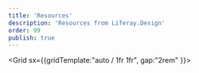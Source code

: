 ```yaml
---
title: 'Resources'
description: 'Resources from Liferay.Design'
order: 99
publish: true
---
```



<Grid sx={{gridTemplate:"auto / 1fr 1fr", gap:"2rem" }}>
	<Box>
		<CardHidden
			handbook
			icon="lexicon"
			title="Lexicon"
			text="Our Experience Language"
			to="/lexicon"
			cta="Get Started"
		/>
	</Box>
	<Box>
		<CardHidden
			handbook
			delay="0.2s"
			icon="whyBlueprints"
			title="Brand"
			text="Liferay's Brand Style Guidelines"
			to="https://brand.liferay.com"
			cta="Uncover Brand Insights"
		/>
	</Box>
	<Box>
		<CardHidden
			handbook
			delay=".3s"
			icon="fa_figma"
			title="Figma Resources"
			text="Open Source Design Projects"
			to="/resources/figma"
			cta="Help Us, Help You"
		/>
	</Box>
	<Box>
		<CardHidden
			handbook
			delay=".5s"
			icon="waffle"
			title="Style"
			text="Digital Marketing Styleguide"
			to="https://style.liferay.design"
			cta="Get in Style"
		/>
	</Box>
	<Box>
		<CardHidden
			handbook
			delay=".6s"
			icon="fa_terminal"
			title="Dashboard"
			text="A Liferay.Design slideshow"
			to="https://dashboard.liferay.design"
			cta="Sneak a Peek"
		/>
	</Box>
</Grid>

<br />
<br />
<br />
<br />
